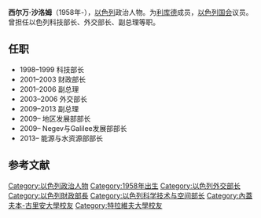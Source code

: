 {{Infobox Officeholder
| image= Silvan Shaloml.jpg
| birth_place = [[突尼斯|突尼斯]]
| birth_date = {{Birth date and age|1958|8|4|df=y}}
| death_date =
| office =以色列国会议员
| order =  [[1992年以色列国会选举|13]], [[1996年以色列国会选举|14]], [[1999年以色列国会选举|15]], [[2003年以色列国会选举|16]], [[2006年以色列国会选举|17]], [[2009年以色列国会选举|18]], [[2013年以色列国会选举|19届]]
|office2        = [[以色列外交部|以色列外交部長]]
|term_start2    = 2003年
|term_end2      = 2006年
|predecessor2   = [[本雅明·内塔尼亚胡|本雅明·内塔尼亚胡]]
|successor2     = [[齐皮·利夫尼|齐皮·利夫尼]]
| party =[[利库德|利库德]]（1992年—）
}}'''西尔万·沙洛姆'''（1958年-），[[以色列|以色列]]政治人物。为[[利库德|利库德]]成员，[[以色列国会|以色列国会]]议员。曾担任以色列科技部长、外交部长、副总理等职。

== 任职 ==
* 1998–1999 	科技部长
* 2001–2003 	财政部长
* 2001–2006 	副总理
* 2003–2006 	外交部长
* 2009–2013 	副总理
* 2009– 	地区发展部部长
* 2009– 	Negev与Galilee发展部部长
* 2013– 	能源与水资源部部长

==参考文献==
{{reflist}}

{{以色列外交部长}}
{{以色列财政部长}}
{{以色列科学技术与空间部长}}
{{DEFAULTSORT:Shalom, Silvan}}
[[Category:以色列政治人物|Category:以色列政治人物]]
[[Category:1958年出生|Category:1958年出生]]
[[Category:以色列外交部长|Category:以色列外交部长]]
[[Category:以色列財政部長|Category:以色列財政部長]]
[[Category:以色列科学技术与空间部长|Category:以色列科学技术与空间部长]]
[[Category:內蓋夫本-古里安大學校友|Category:內蓋夫本-古里安大學校友]]
[[Category:特拉維夫大學校友|Category:特拉維夫大學校友]]